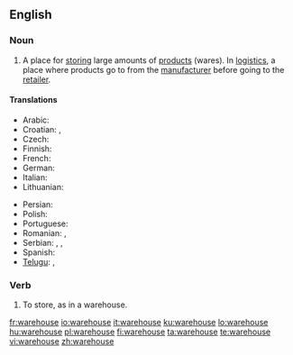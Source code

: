 ==English==
{{wikipedia}}

===Noun===
{{en-noun}}

# A place for [[store|storing]] large amounts of [[product]]s (wares). In [[logistics]], a place where products go to from the [[manufacturer]] before going to the [[retailer]].

====Translations====
{{trans-top|A place for storing large amounts of products}}
* Arabic: {{t|ar|مخزن|m|sc=Arab|tr=máχzan}}
* Croatian: {{t|hr|spremnik|m}}, {{t|hr|skladište}} {{g|Croatian}}
* Czech: {{t|cs|sklad|m}}
* Finnish: {{t|fi|varasto}}
* French: {{t|fr|entrepôt|m}}
* German: {{t|de|Lager|n}}
* Italian: {{t|it|magazzino|m}}
* Lithuanian: {{t|lt|sandėlys}}
{{trans-mid}}
* Persian: {{t|fa|انبار|sc=fa-Arab|tr=anbar}}
* Polish: {{t|pl|magazyn|m}}
* Portuguese: {{t|pt|armazém|m}}
* Romanian: {{t|ro|magazie}}, {{t|ro|antrepozit}} {{g|Romanian}}
* Serbian: {{t|sr|sklad}}, {{t|sr|skladište}}, {{t|sr|smestište}} {{g|Serbian}}
* Spanish: {{t|es|almacén|m}}
* [[Telugu]]: {{t|te|గోదాము|tr=gOdaamu}}, {{t|te|గిడ్డంగి|tr=giddangi}}
{{trans-bottom}}

===Verb===
{{en-verb|warehous|es}}

# To store, as in a warehouse.

[[fr:warehouse]]
[[io:warehouse]]
[[it:warehouse]]
[[ku:warehouse]]
[[lo:warehouse]]
[[hu:warehouse]]
[[pl:warehouse]]
[[fi:warehouse]]
[[ta:warehouse]]
[[te:warehouse]]
[[vi:warehouse]]
[[zh:warehouse]]